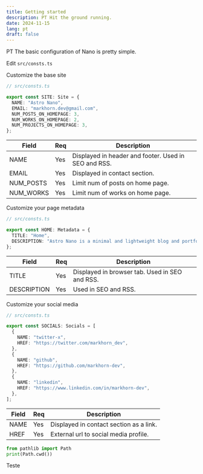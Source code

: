 ```yaml
---
title: Getting started
description: PT Hit the ground running.
date: 2024-11-15
lang: pt
draft: false
---
```

PT The basic configuration of Nano is pretty simple.

Edit `src/consts.ts`

Customize the base site

```ts
// src/consts.ts

export const SITE: Site = {
  NAME: "Astro Nano",
  EMAIL: "markhorn.dev@gmail.com",
  NUM_POSTS_ON_HOMEPAGE: 3,
  NUM_WORKS_ON_HOMEPAGE: 2,
  NUM_PROJECTS_ON_HOMEPAGE: 3,
};
```

| Field      | Req | Description                                          |
| ---------- | --- | ---------------------------------------------------- |
| NAME       | Yes | Displayed in header and footer. Used in SEO and RSS. |
| EMAIL      | Yes | Displayed in contact section.                        |
| NUM\_POSTS | Yes | Limit num of posts on home page.                     |
| NUM\_WORKS | Yes | Limit num of works on home page.                     |

Customize your page metadata

```ts
// src/consts.ts

export const HOME: Metadata = {
  TITLE: "Home",
  DESCRIPTION: "Astro Nano is a minimal and lightweight blog and portfolio.",
};
```

| Field       | Req | Description                                    |
| ----------- | --- | ---------------------------------------------- |
| TITLE       | Yes | Displayed in browser tab. Used in SEO and RSS. |
| DESCRIPTION | Yes | Used in SEO and RSS.                           |

Customize your social media

```ts
// src/consts.ts

export const SOCIALS: Socials = [
  {
    NAME: "twitter-x",
    HREF: "https://twitter.com/markhorn_dev",
  },
  {
    NAME: "github",
    HREF: "https://github.com/markhorn-dev",
  },
  {
    NAME: "linkedin",
    HREF: "https://www.linkedin.com/in/markhorn-dev",
  },
];
```

| Field | Req | Description                             |
| ----- | --- | --------------------------------------- |
| NAME  | Yes | Displayed in contact section as a link. |
| HREF  | Yes | External url to social media profile.   |

```python title="test.py"
from pathlib import Path
print(Path.cwd())
```



Teste
